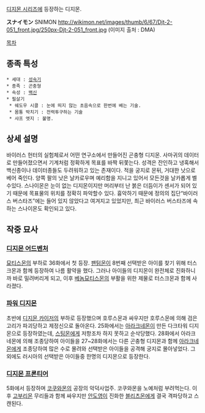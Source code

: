 [[디지몬 시리즈]]에 등장하는 디지몬.

'''スナイモン''' SNIMON
http://wikimon.net/images/thumb/6/67/Djt-2-051_front.jpg/250px-Djt-2-051_front.jpg
(이미지 출처 : DMA) 

[[목차]]

== 종족 특성 ==
 * 세대 : [[성숙기]]
 * 종족 : 곤충형
 * 속성 : [[백신]]
 * 필살기
  * 쉐도우 시클 : 눈에 띄지 않는 초음속으로 한번에 베는 기술.
  * 몸통 박치기 : 전력투구하는 기술
  * 샤프 엣지 : 불명.

== 상세 설명 ==
바이러스 헌터의 실험체로서 어떤 연구소에서 만들어진 곤충형 디지몬. 사마귀의 데이터로 만들어졌으면서 기계처럼 정확하게 목표를 바짝 뒤쫓는다. 성격은 잔인하고 냉혹해서 백신종이나 데이터종들도 두려워하고 있는 존재이다. 적을 궁지로 몬뒤, 거대한 낫으로 베어 죽인다. 양쪽 팔의 낫은 날카로우며 예리함을 지니고 있어서 모든것을 날카롭게 벨수있다. 스나이몬은 눈이 없는 디지몬이지만 머리부터 난 붉은 더듬이가 센서가 되어 있기 때문에 목표물의 위치를 정확히 파악할수 있다. 흉악하기 때문에 정의의 집단“바이러스 버스타즈”에는 들어 있지 않았다고 여겨지고 있었지만, 최근 바이러스 버스타즈에 속하는 스나이몬도 확인되고 있다.

== 작중 묘사 ==
=== [[디지몬 어드벤처]] ===
[[묘티스몬]]의 부하로 36화에서 첫 등장. [[팬텀몬]]이 8번째 선택받은 아이를 찾기 위해 터스크몬과 함께 등장하여 나름 활약을 했다. 그러나 아이들의 디지몬이 완전체로 진화하니까 바로 밀려버리게 되고, 이후 [[베놈묘티스몬]]의 부활을 위한 제물로 터스크몬과 함께 사라졌다.

=== [[파워 디지몬]] ===
초반에 [[디지몬 카이저]]의 부하로 등장했으며 호루스몬과 싸우지만 호루스몬에 의해 검은고리가 파괴당하고 제정신으로 돌아온다. 25화에서는 [[아라크네몬]]이 만든 다크타워 디지몬으로 등장하였는데, [[스팅몬]]에게 저항조차 하지 못하고 순삭당했다. 28화에서 아라크네몬에 의해 조종당하여 아이들을 27~28화에서는 다른 곤충형 디지몬과 함께 [[아라크네몬]]에게 조종당하여 많은 수로 몰려와 선택받은 아이들을 공격해 궁지로 몰아넣었다. 그외에도 러시아의 선택받은 아이들중 한명의 디지몬으로 등장한다. 

=== [[디지몬 프론티어]] ===
5화에서 등장하며 [[코쿠와몬]]의 공장의 악덕사업주. 코쿠와몬을 노예처럼 부려먹는다. 이후 [[고부리몬]] 무리들과 함께 싸우지만 [[안도영]]이 진화한 [[블리츠몬]]에게 결국 격파당하고 스캔된다.

